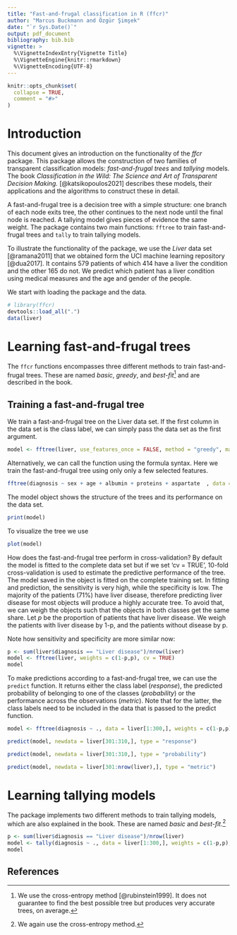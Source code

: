 ```yaml
---
title: "Fast-and-frugal classification in R (ffcr)"
author: "Marcus Buckmann and Özgür Şimşek"
date: "`r Sys.Date()`"
output: pdf_document
bibliography: bib.bib
vignette: >
  %\VignetteIndexEntry{Vignette Title}
  %\VignetteEngine{knitr::rmarkdown}
  %\VignetteEncoding{UTF-8}
---
```



```r
knitr::opts_chunk$set(
  collapse = TRUE,
  comment = "#>"
)
```



# Introduction

This document gives an introduction on the functionality of the *ffcr* package. This package allows the construction of two families of transparent classification models: _fast-and-frugal trees_ and _tallying_ models. The book _Classification in the Wild: The Science and Art of Transparent Decision Making._ [@katsikopoulos2021] describes these models, their applications and the algorithms to construct these in detail. 


A fast-and-frugal tree is a decision tree with a simple structure: one branch of each node exits tree, the other continues to the next node until the final node is reached. A tallying model gives pieces of evidence the same weight. The package contains two main functions: `fftree` to train fast-and-frugal trees and `tally` to train tallying models. 

To illustrate the functionality of the package, we use the *Liver* data set [@ramana2011] that we obtained form the UCI machine learning repository [@dua2017]. It contains 579 patients of which 414 have a liver the condition and the other 165 do not. We predict which patient has a liver condition using medical measures and the age and gender of the people. 

We start with loading the package and the data.



```r
# library(ffcr)
devtools::load_all(".")
data(liver)
```



# Learning fast-and-frugal trees


The `ffcr` functions encompasses three different methods to train fast-and-frugal trees. These are named *basic*, *greedy*, and *best-fit*^[We use the cross-entropy method [@rubinstein1999]. It does not guarantee to find the best possible tree but produces very accurate trees, on average.] and are described in the book.

<!---
The *naive* method is the simplest and computationally least demanding approach. It is called naive, because the usefulness of each feature is evaluated independently of the other features. For each feature, the naive method identifies a splitting point that best separate objects of the two classes in the data. By default, the package uses *Gini impurity* to judge the goodness of a split. The naive method by stacking the features according to the quality of the split points, i.e. the feature that best separates the classes constitute the root of the tree. Now that the order of the features is established, we need to determine the exists of the tree, which side of a split exits the tree and which class is predicted. All observations in the data set are sent through the tree. In each node of the tree, the branch of the split that is purer exits the tree. Purity is measured by the proportion of the classes falling into a branch. The purest branch only contains observations of one class, the least pure branch contains the same number of observations of both classes. The exit branch predicts the majority class of those object falling into the branch. The objects not exiting the tree are send to the next node and determine its exit. The process is completed until all object have exited the tree.

The *greedy* method is the default method. It differs from the *naive* method in how it determines which feature to split. It places the variable at the root of the tree that produces the best split. Those observations that do not exit the tree at the first node are considered to find split for the second node. This procedure continues until all objects have exited the tree. 

The *cross-entropy* method is a computationally demanding optimization approach. Given enough time, one can expect that the trees produced by this method outperform greedy trees. The user can tweak cross-entropy method

Using the greedy and the cross-entropy method, a feature can be split several times at different values in a single fast-and-frugal tree. To avoid this, this user can set the argument *use_features_once* to FALSE. Another important argument is *max_depth* which limits the maximum number of nodes in the decision tree (default = 6). The cross-entropy optimization can be tweaked by adjusting additional parameters. These are described in the documentation of the `cross_entropy_control` function.
--->



## Training a fast-and-frugal tree

We train a fast-and-frugal tree on the Liver data set. If the first column in the data set is the class label, we can simply pass the data set as the first argument.

```r
model <- fftree(liver, use_features_once = FALSE, method = "greedy", max_depth = 4)
```


Alternatively, we can call the function using the formula syntax. Here we train the fast-and-frugal tree using only only a few selected features.

```r
fftree(diagnosis ~ sex + age + albumin + proteins + aspartate  , data = liver)
```


The model object shows the structure of the trees and its performance on the data set.

```r
print(model)
```


To visualize the tree we use 
```r
plot(model)
```


How does the fast-and-frugal tree perform in cross-validation? By default the model is fitted to the complete data set but if we set 'cv = TRUE', 10-fold cross-validation is used to estimate the predictive performance of the tree. The model saved in the object is fitted on the complete training set. In fitting and prediction, the sensitivity is very high, while the specificity is low. The majority of the patients (71%) have liver disease, therefore predicting liver disease for most objects will produce a highly accurate tree. To avoid that, we can weigh the objects such that the objects in both classes get the same share. Let *p* be the proportion of patients that have liver disease. We weigh the patients with liver disease by 1-p, and the patients without disease by p.

Note how sensitivity and specificity are more similar now:


```r
p <- sum(liver$diagnosis == "Liver disease")/nrow(liver)
model <- fftree(liver, weights = c(1-p,p), cv = TRUE)
model
```


To make predictions according to a fast-and-frugal tree, we can use the `predict` function. It returns either the class label (*response*), the predicted probability of belonging to one of the classes (*probability*) or the performance across the observations (*metric*). Note that for the latter, the class labels need to be included in the data that is passed to the predict function.


```r
model <- fftree(diagnosis ~ ., data = liver[1:300,], weights = c(1-p,p))

predict(model, newdata = liver[301:310,], type = "response")

predict(model, newdata = liver[301:310,], type = "probability")

predict(model, newdata = liver[301:nrow(liver),], type = "metric")

```

# Learning tallying models

The package implements two different methods to train tallying models, which are also explained in the book. These are named *basic* and *best-fit*.^[We again use the cross-entropy method.]

<!---
The *regression* method only works on binary features. If the data contains numeric variables, these are split such that Gini impurity is minimized. On the dichotomized data, a Lasso regression model is trained. The tallying model does not use the actual weights of the regression model but only their sign (-1,1). The size of the tallying---the number of features with nonzero weight---is determined by the *maximum_size* parameter (default = 6). The tallying model users those features that are set to zero latest with an increasing degree of regularization.

The *cross-entropy* method is very similar to the cross-entropy method of the fast-and-frugal trees. It optimizes the threshold at which each feature is split, the direction of the feature and which features to include into the tallying model.  As for fast-and-frugal trees, the optimization can be tweaked using the `cross_entropy_control` function.

## Training a tallying model

Training a tallying model and making predictions just works as it does for fast-and-frugal trees.
--->

```r
p <- sum(liver$diagnosis == "Liver disease")/nrow(liver)
model <- tally(diagnosis ~ ., data = liver[1:300,], weights = c(1-p,p), max_size = 6)
model


```





## References









































 


















<!-- Vignettes are long form documentation commonly included in packages. Because they are part of the distribution of the package, they need to be as compact as possible. The `html_vignette` output type provides a custom style sheet (and tweaks some options) to ensure that the resulting html is as small as possible. The `html_vignette` format: -->

<!-- - Never uses retina figures -->
<!-- - Has a smaller default figure size -->
<!-- - Uses a custom CSS stylesheet instead of the default Twitter Bootstrap style -->

<!-- ## Vignette Info -->

<!-- Note the various macros within the `vignette` section of the metadata block above. These are required in order to instruct R how to build the vignette. Note that you should change the `title` field and the `\VignetteIndexEntry` to match the title of your vignette. -->

<!-- ## Styles -->

<!-- The `html_vignette` template includes a basic CSS theme. To override this theme you can specify your own CSS in the document metadata as follows: -->

<!--     output:  -->
<!--       rmarkdown::html_vignette: -->
<!--         css: mystyles.css -->

<!-- ## Figures -->

<!-- The figure sizes have been customised so that you can easily put two images side-by-side.  -->

<!-- ```{r, fig.show='hold'} -->
<!-- plot(1:10) -->
<!-- plot(10:1) -->
<!-- ``` -->

<!-- You can enable figure captions by `fig_caption: yes` in YAML: -->

<!--     output: -->
<!--       rmarkdown::html_vignette: -->
<!--         fig_caption: yes -->

<!-- Then you can use the chunk option `fig.cap = "Your figure caption."` in **knitr**. -->

<!-- ## More Examples -->

<!-- You can write math expressions, e.g. $Y = X\beta + \epsilon$, footnotes^[A footnote here.], and tables, e.g. using `knitr::kable()`. -->

<!-- ```{r, echo=FALSE, results='asis'} -->
<!-- knitr::kable(head(mtcars, 10)) -->
<!-- ``` -->

<!-- Also a quote using `>`: -->

<!-- > "He who gives up [code] safety for [code] speed deserves neither." -->
<!-- ([via](https://twitter.com/hadleywickham/status/504368538874703872)) -->
